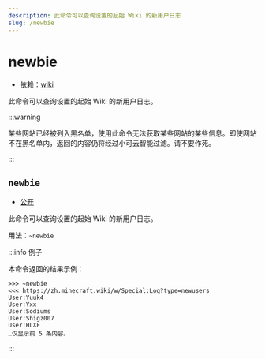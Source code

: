 ```yaml
---
description: 此命令可以查询设置的起始 Wiki 的新用户日志
slug: /newbie
---
```


# newbie

- 依赖：[wiki](wiki)

此命令可以查询设置的起始 Wiki 的新用户日志。

:::warning

某些网站已经被列入黑名单，使用此命令无法获取某些网站的某些信息。即使网站不在黑名单内，返回的内容仍将经过小可云智能过滤。请不要作死。

:::

## `newbie`

- [公开](permissions)

此命令可以查询设置的起始 Wiki 的新用户日志。

用法：`~newbie`

:::info 例子

本命令返回的结果示例：

```
>>> ~newbie
<<< https://zh.minecraft.wiki/w/Special:Log?type=newusers
User:Yuuk4
User:Yxx
User:Sodiums
User:Shigz007
User:HLXF
…仅显示前 5 条内容。
```

:::
